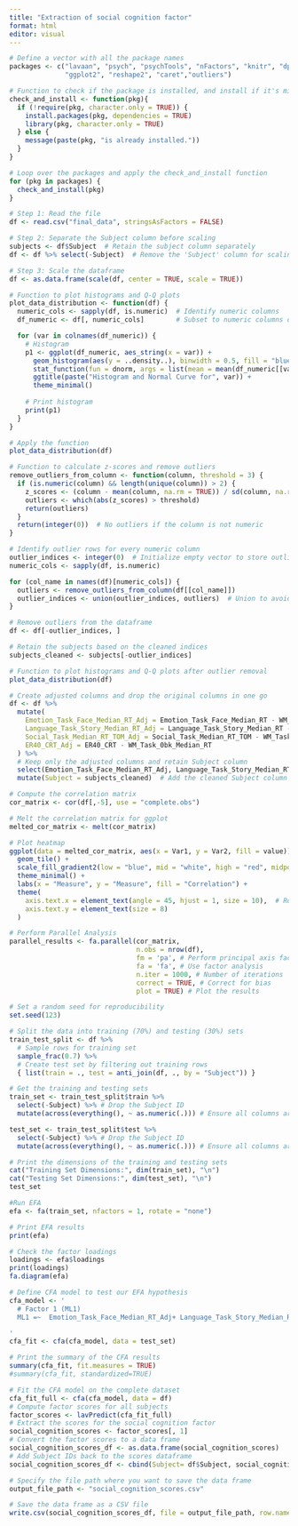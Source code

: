```yaml
---
title: "Extraction of social cognition factor"
format: html
editor: visual
---
```


```r
# Define a vector with all the package names
packages <- c("lavaan", "psych", "psychTools", "nFactors", "knitr", "dplyr", 
              "ggplot2", "reshape2", "caret","outliers")

# Function to check if the package is installed, and install if it's missing
check_and_install <- function(pkg){
  if (!require(pkg, character.only = TRUE)) {
    install.packages(pkg, dependencies = TRUE)
    library(pkg, character.only = TRUE)
  } else {
    message(paste(pkg, "is already installed."))
  }
}

# Loop over the packages and apply the check_and_install function
for (pkg in packages) {
  check_and_install(pkg)
}
```

```r
# Step 1: Read the file
df <- read.csv("final_data", stringsAsFactors = FALSE)

# Step 2: Separate the Subject column before scaling
subjects <- df$Subject  # Retain the subject column separately
df <- df %>% select(-Subject)  # Remove the 'Subject' column for scaling

# Step 3: Scale the dataframe
df <- as.data.frame(scale(df, center = TRUE, scale = TRUE))

# Function to plot histograms and Q-Q plots
plot_data_distribution <- function(df) {
  numeric_cols <- sapply(df, is.numeric)  # Identify numeric columns
  df_numeric <- df[, numeric_cols]        # Subset to numeric columns only

  for (var in colnames(df_numeric)) {
    # Histogram
    p1 <- ggplot(df_numeric, aes_string(x = var)) +
      geom_histogram(aes(y = ..density..), binwidth = 0.5, fill = "blue", color = "black") +
      stat_function(fun = dnorm, args = list(mean = mean(df_numeric[[var]], na.rm = TRUE), sd = sd(df_numeric[[var]], na.rm = TRUE)), color = "red") +
      ggtitle(paste("Histogram and Normal Curve for", var)) +
      theme_minimal()
    
    # Print histogram
    print(p1)
  }
}

# Apply the function
plot_data_distribution(df)
```

```r
# Function to calculate z-scores and remove outliers
remove_outliers_from_column <- function(column, threshold = 3) {
  if (is.numeric(column) && length(unique(column)) > 2) {
    z_scores <- (column - mean(column, na.rm = TRUE)) / sd(column, na.rm = TRUE)
    outliers <- which(abs(z_scores) > threshold)
    return(outliers)
  }
  return(integer(0))  # No outliers if the column is not numeric
}

# Identify outlier rows for every numeric column
outlier_indices <- integer(0)  # Initialize empty vector to store outlier indices
numeric_cols <- sapply(df, is.numeric)

for (col_name in names(df)[numeric_cols]) {
  outliers <- remove_outliers_from_column(df[[col_name]])
  outlier_indices <- union(outlier_indices, outliers)  # Union to avoid duplicate indices
}

# Remove outliers from the dataframe
df <- df[-outlier_indices, ]

# Retain the subjects based on the cleaned indices
subjects_cleaned <- subjects[-outlier_indices]
```

```r
# Function to plot histograms and Q-Q plots after outlier removal
plot_data_distribution(df)

# Create adjusted columns and drop the original columns in one go
df <- df %>%
  mutate(
    Emotion_Task_Face_Median_RT_Adj = Emotion_Task_Face_Median_RT - WM_Task_0bk_Median_RT,
    Language_Task_Story_Median_RT_Adj = Language_Task_Story_Median_RT - WM_Task_0bk_Median_RT,
    Social_Task_Median_RT_TOM_Adj = Social_Task_Median_RT_TOM - WM_Task_0bk_Median_RT,
    ER40_CRT_Adj = ER40_CRT - WM_Task_0bk_Median_RT
  ) %>%
  # Keep only the adjusted columns and retain Subject column
  select(Emotion_Task_Face_Median_RT_Adj, Language_Task_Story_Median_RT_Adj, Social_Task_Median_RT_TOM_Adj, ER40_CRT_Adj) %>%
  mutate(Subject = subjects_cleaned)  # Add the cleaned Subject column here
```

```r
# Compute the correlation matrix
cor_matrix <- cor(df[,-5], use = "complete.obs")

# Melt the correlation matrix for ggplot
melted_cor_matrix <- melt(cor_matrix)

# Plot heatmap
ggplot(data = melted_cor_matrix, aes(x = Var1, y = Var2, fill = value)) +
  geom_tile() +
  scale_fill_gradient2(low = "blue", mid = "white", high = "red", midpoint = 0) +
  theme_minimal() +
  labs(x = "Measure", y = "Measure", fill = "Correlation") + 
  theme(
    axis.text.x = element_text(angle = 45, hjust = 1, size = 10),  # Rotate x-axis labels
    axis.text.y = element_text(size = 8)  
  )

# Perform Parallel Analysis
parallel_results <- fa.parallel(cor_matrix, 
                                n.obs = nrow(df),
                                fm = 'pa', # Perform principal axis factoring
                                fa = 'fa', # Use factor analysis
                                n.iter = 1000, # Number of iterations
                                correct = TRUE, # Correct for bias
                                plot = TRUE) # Plot the results
```

```r
# Set a random seed for reproducibility
set.seed(123)

# Split the data into training (70%) and testing (30%) sets
train_test_split <- df %>%
  # Sample rows for training set
  sample_frac(0.7) %>%
  # Create test set by filtering out training rows
  { list(train = ., test = anti_join(df, ., by = "Subject")) }

# Get the training and testing sets
train_set <- train_test_split$train %>%
  select(-Subject) %>% # Drop the Subject ID
  mutate(across(everything(), ~ as.numeric(.))) # Ensure all columns are numeric

test_set <- train_test_split$test %>%
  select(-Subject) %>% # Drop the Subject ID
  mutate(across(everything(), ~ as.numeric(.))) # Ensure all columns are numeric

# Print the dimensions of the training and testing sets
cat("Training Set Dimensions:", dim(train_set), "\n")
cat("Testing Set Dimensions:", dim(test_set), "\n")
test_set
```

```r
#Run EFA
efa <- fa(train_set, nfactors = 1, rotate = "none")

# Print EFA results
print(efa)

# Check the factor loadings
loadings <- efa$loadings
print(loadings)
fa.diagram(efa)
```

```r
# Define CFA model to test our EFA hypothesis
cfa_model <- '
  # Factor 1 (ML1)
  ML1 =~  Emotion_Task_Face_Median_RT_Adj+ Language_Task_Story_Median_RT_Adj+ Social_Task_Median_RT_TOM_Adj+ ER40_CRT_Adj

'
cfa_fit <- cfa(cfa_model, data = test_set)

# Print the summary of the CFA results
summary(cfa_fit, fit.measures = TRUE)
#summary(cfa_fit, standardized=TRUE)
```

```r
# Fit the CFA model on the complete dataset
cfa_fit_full <- cfa(cfa_model, data = df) 
# Compute factor scores for all subjects
factor_scores <- lavPredict(cfa_fit_full)
# Extract the scores for the social cognition factor
social_cognition_scores <- factor_scores[, 1]  
# Convert the factor scores to a data frame
social_cognition_scores_df <- as.data.frame(social_cognition_scores)
# Add Subject IDs back to the scores dataframe
social_cognition_scores_df <- cbind(Subject= df$Subject, social_cognition_scores_df)
```

```r
# Specify the file path where you want to save the data frame
output_file_path <- "social_cognition_scores.csv"

# Save the data frame as a CSV file
write.csv(social_cognition_scores_df, file = output_file_path, row.names = FALSE)
```
